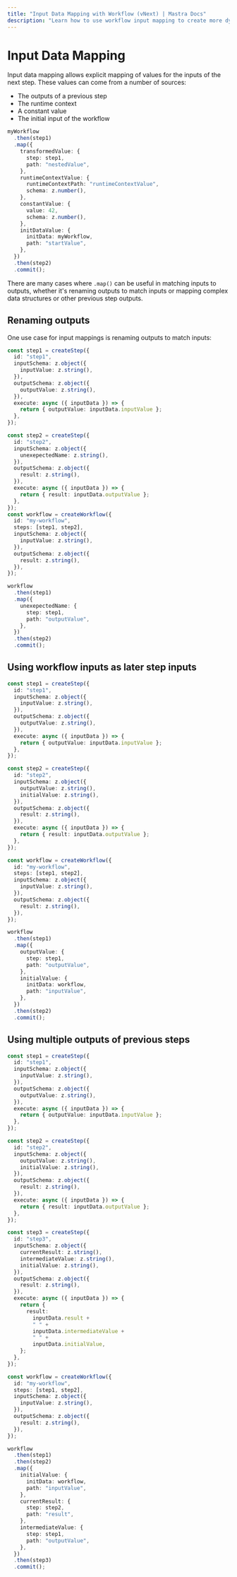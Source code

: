 ```yaml
---
title: "Input Data Mapping with Workflow (vNext) | Mastra Docs"
description: "Learn how to use workflow input mapping to create more dynamic data flows in your Mastra workflows (vNext)."
---
```


# Input Data Mapping

Input data mapping allows explicit mapping of values for the inputs of the next step. These values can come from a number of sources:

- The outputs of a previous step
- The runtime context
- A constant value
- The initial input of the workflow

```typescript
myWorkflow
  .then(step1)
  .map({
    transformedValue: {
      step: step1,
      path: "nestedValue",
    },
    runtimeContextValue: {
      runtimeContextPath: "runtimeContextValue",
      schema: z.number(),
    },
    constantValue: {
      value: 42,
      schema: z.number(),
    },
    initDataValue: {
      initData: myWorkflow,
      path: "startValue",
    },
  })
  .then(step2)
  .commit();
```

There are many cases where `.map()` can be useful in matching inputs to outputs, whether it's renaming outputs to match inputs or mapping complex data structures or other previous step outputs.

## Renaming outputs

One use case for input mappings is renaming outputs to match inputs:

```typescript
const step1 = createStep({
  id: "step1",
  inputSchema: z.object({
    inputValue: z.string(),
  }),
  outputSchema: z.object({
    outputValue: z.string(),
  }),
  execute: async ({ inputData }) => {
    return { outputValue: inputData.inputValue };
  },
});

const step2 = createStep({
  id: "step2",
  inputSchema: z.object({
    unexepectedName: z.string(),
  }),
  outputSchema: z.object({
    result: z.string(),
  }),
  execute: async ({ inputData }) => {
    return { result: inputData.outputValue };
  },
});
const workflow = createWorkflow({
  id: "my-workflow",
  steps: [step1, step2],
  inputSchema: z.object({
    inputValue: z.string(),
  }),
  outputSchema: z.object({
    result: z.string(),
  }),
});

workflow
  .then(step1)
  .map({
    unexepectedName: {
      step: step1,
      path: "outputValue",
    },
  })
  .then(step2)
  .commit();
```

## Using workflow inputs as later step inputs

```typescript
const step1 = createStep({
  id: "step1",
  inputSchema: z.object({
    inputValue: z.string(),
  }),
  outputSchema: z.object({
    outputValue: z.string(),
  }),
  execute: async ({ inputData }) => {
    return { outputValue: inputData.inputValue };
  },
});

const step2 = createStep({
  id: "step2",
  inputSchema: z.object({
    outputValue: z.string(),
    initialValue: z.string(),
  }),
  outputSchema: z.object({
    result: z.string(),
  }),
  execute: async ({ inputData }) => {
    return { result: inputData.outputValue };
  },
});

const workflow = createWorkflow({
  id: "my-workflow",
  steps: [step1, step2],
  inputSchema: z.object({
    inputValue: z.string(),
  }),
  outputSchema: z.object({
    result: z.string(),
  }),
});

workflow
  .then(step1)
  .map({
    outputValue: {
      step: step1,
      path: "outputValue",
    },
    initialValue: {
      initData: workflow,
      path: "inputValue",
    },
  })
  .then(step2)
  .commit();
```

## Using multiple outputs of previous steps

```typescript
const step1 = createStep({
  id: "step1",
  inputSchema: z.object({
    inputValue: z.string(),
  }),
  outputSchema: z.object({
    outputValue: z.string(),
  }),
  execute: async ({ inputData }) => {
    return { outputValue: inputData.inputValue };
  },
});

const step2 = createStep({
  id: "step2",
  inputSchema: z.object({
    outputValue: z.string(),
    initialValue: z.string(),
  }),
  outputSchema: z.object({
    result: z.string(),
  }),
  execute: async ({ inputData }) => {
    return { result: inputData.outputValue };
  },
});

const step3 = createStep({
  id: "step3",
  inputSchema: z.object({
    currentResult: z.string(),
    intermediateValue: z.string(),
    initialValue: z.string(),
  }),
  outputSchema: z.object({
    result: z.string(),
  }),
  execute: async ({ inputData }) => {
    return {
      result:
        inputData.result +
        " " +
        inputData.intermediateValue +
        " " +
        inputData.initialValue,
    };
  },
});

const workflow = createWorkflow({
  id: "my-workflow",
  steps: [step1, step2],
  inputSchema: z.object({
    inputValue: z.string(),
  }),
  outputSchema: z.object({
    result: z.string(),
  }),
});

workflow
  .then(step1)
  .then(step2)
  .map({
    initialValue: {
      initData: workflow,
      path: "inputValue",
    },
    currentResult: {
      step: step2,
      path: "result",
    },
    intermediateValue: {
      step: step1,
      path: "outputValue",
    },
  })
  .then(step3)
  .commit();
```
